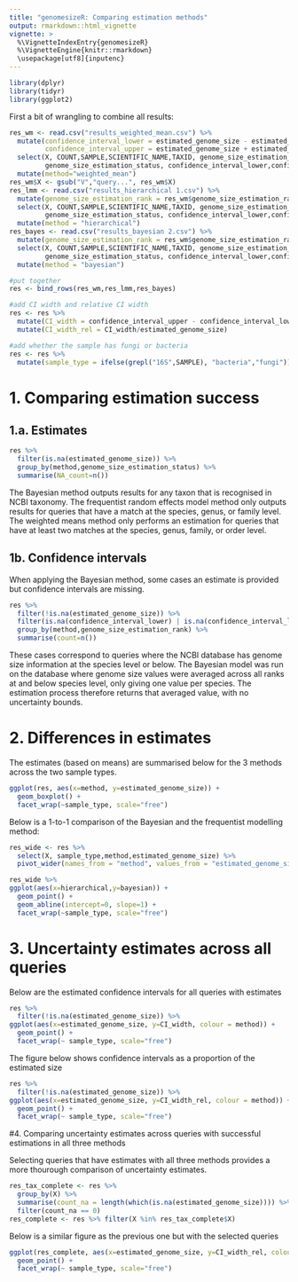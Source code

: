 ```yaml
---
title: "genomesizeR: Comparing estimation methods"
output: rmarkdown::html_vignette
vignette: >
  %\VignetteIndexEntry{genomesizeR}
  %\VignetteEngine{knitr::rmarkdown}
  \usepackage[utf8]{inputenc}
---
```


```r
library(dplyr)
library(tidyr)
library(ggplot2)
```

First a bit of wrangling to combine all results:

```r
res_wm <- read.csv("results_weighted_mean.csv") %>%
  mutate(confidence_interval_lower = estimated_genome_size - estimated_genome_size_confidence_interval,
         confidence_interval_upper = estimated_genome_size + estimated_genome_size_confidence_interval) %>%
  select(X, COUNT,SAMPLE,SCIENTIFIC_NAME,TAXID, genome_size_estimation_rank, estimated_genome_size,
         genome_size_estimation_status, confidence_interval_lower,confidence_interval_upper) %>%
  mutate(method="weighted_mean")
res_wm$X <- gsub("V","query...", res_wm$X)
res_lmm <- read.csv("results_hierarchical 1.csv") %>%
  mutate(genome_size_estimation_rank = res_wm$genome_size_estimation_rank) %>%
  select(X, COUNT,SAMPLE,SCIENTIFIC_NAME,TAXID, genome_size_estimation_rank, estimated_genome_size,
         genome_size_estimation_status, confidence_interval_lower,confidence_interval_upper) %>%
  mutate(method = "hierarchical")
res_bayes <- read.csv("results_bayesian 2.csv") %>%
  mutate(genome_size_estimation_rank = res_wm$genome_size_estimation_rank) %>%
  select(X, COUNT,SAMPLE,SCIENTIFIC_NAME,TAXID, genome_size_estimation_rank, estimated_genome_size,
         genome_size_estimation_status, confidence_interval_lower,confidence_interval_upper) %>%
  mutate(method = "bayesian")

#put together
res <- bind_rows(res_wm,res_lmm,res_bayes)

#add CI width and relative CI width
res <- res %>%
  mutate(CI_width = confidence_interval_upper - confidence_interval_lower) %>%
  mutate(CI_width_rel = CI_width/estimated_genome_size)

#add whether the sample has fungi or bacteria
res <- res %>%
  mutate(sample_type = ifelse(grepl("16S",SAMPLE), "bacteria","fungi"))

```



# 1. Comparing estimation success

## 1.a. Estimates
```r
res %>%
  filter(is.na(estimated_genome_size)) %>%
  group_by(method,genome_size_estimation_status) %>%
  summarise(NA_count=n())
```
The Bayesian method outputs results for any taxon that is recognised in NCBI taxonomy. The frequentist random effects model method only outputs results for queries that have a match at the species, genus, or family level. The weighted means method only performs an estimation for queries that have at least two matches at the species, genus, family, or order level.



## 1b. Confidence intervals

When applying the Bayesian method, some cases an estimate is provided but confidence intervals are missing.

```r
res %>%
  filter(!is.na(estimated_genome_size)) %>%
  filter(is.na(confidence_interval_lower) | is.na(confidence_interval_lower)) %>%
  group_by(method,genome_size_estimation_rank) %>%
  summarise(count=n())
```
These cases correspond to queries where the NCBI database has genome size information at the species level or below. The Bayesian model was run on the database where genome size values were averaged across all ranks at and below species level, only giving one value per species. The estimation process therefore returns that averaged value, with no uncertainty bounds.   



# 2. Differences in estimates

The estimates (based on means) are summarised below for the 3 methods across the two sample types.

```r
ggplot(res, aes(x=method, y=estimated_genome_size)) +
  geom_boxplot() +
  facet_wrap(~sample_type, scale="free")
```

Below is a 1-to-1 comparison of the Bayesian and the frequentist modelling method:

```r

res_wide <- res %>%
  select(X, sample_type,method,estimated_genome_size) %>%
  pivot_wider(names_from = "method", values_from = "estimated_genome_size")

res_wide %>%
ggplot(aes(x=hierarchical,y=bayesian)) +
  geom_point() +
  geom_abline(intercept=0, slope=1) +
  facet_wrap(~sample_type, scale="free")
```



# 3. Uncertainty estimates across all queries

Below are the estimated confidence intervals for all queries with estimates
```r
res %>%
  filter(!is.na(estimated_genome_size)) %>%
ggplot(aes(x=estimated_genome_size, y=CI_width, colour = method)) +
  geom_point() +
  facet_wrap(~ sample_type, scale="free")
```
The figure below shows confidence intervals as a proportion of the estimated size

```r
res %>%
  filter(!is.na(estimated_genome_size)) %>%
ggplot(aes(x=estimated_genome_size, y=CI_width_rel, colour = method)) +
  geom_point() +
  facet_wrap(~ sample_type, scale="free")
```



#4. Comparing uncertainty estimates across queries with successful estimations in all three methods

Selecting queries that have estimates with all three methods provides a more thourough comparison of uncertainty estimates.

```r
res_tax_complete <- res %>%
  group_by(X) %>%
  summarise(count_na = length(which(is.na(estimated_genome_size)))) %>%
  filter(count_na == 0)
res_complete <- res %>% filter(X %in% res_tax_complete$X)
```

Below is a similar figure as the previous one but with the selected queries

```r
ggplot(res_complete, aes(x=estimated_genome_size, y=CI_width_rel, colour = method)) +
  geom_point() +
  facet_wrap(~ sample_type, scale="free")
```
